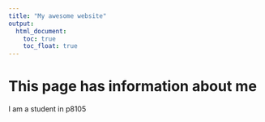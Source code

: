 ```yaml
---
title: "My awesome website"
output: 
  html_document:
    toc: true
    toc_float: true
---
```


# This page has information about me

I am a student in p8105